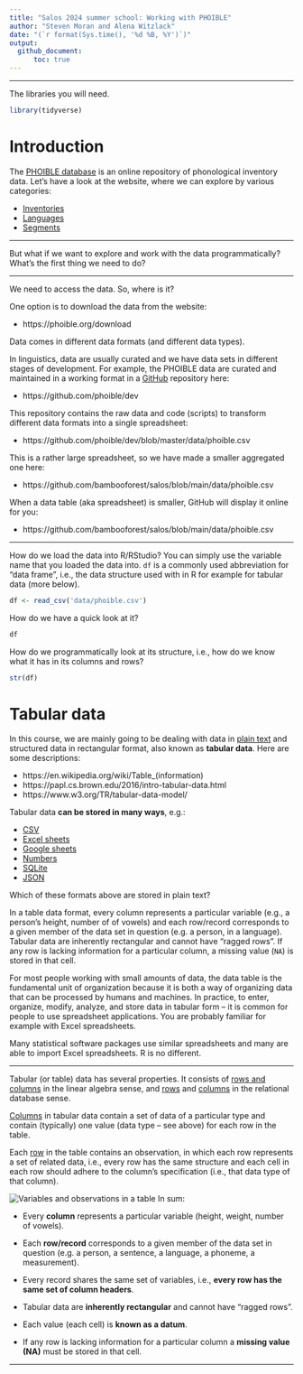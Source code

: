 ```yaml
---
title: "Salos 2024 summer school: Working with PHOIBLE"
author: "Steven Moran and Alena Witzlack"
date: "(`r format(Sys.time(), '%d %B, %Y')`)"
output:
  github_document:
      toc: true
---
```


***

The libraries you will need.

```r
library(tidyverse)
```


# Introduction

The [PHOIBLE database](https://phoible.org) is an online repository of phonological inventory data. Let's have a look at the website, where we can explore by various categories:

* [Inventories](https://phoible.org/inventories)
* [Languages](https://phoible.org/languages)
* [Segments](https://phoible.org/parameters)

***

But what if we want to explore and work with the data programmatically? What's the first thing we need to do?

***

We need to access the data. So, where is it?

One option is to download the data from the website:

* https://phoible.org/download

Data comes in different data formats (and different data types).

In linguistics, data are usually curated and we have data sets in different stages of development. For example, the PHOIBLE data are curated and maintained in a working format in a [GitHub](https://github.com) repository here:

* https://github.com/phoible/dev

This repository contains the raw data and code (scripts) to transform different data formats into a single spreadsheet:

* https://github.com/phoible/dev/blob/master/data/phoible.csv

This is a rather large spreadsheet, so we have made a smaller aggregated one here:

* https://github.com/bambooforest/salos/blob/main/data/phoible.csv

When a data table (aka spreadsheet) is smaller, GitHub will display it online for you:

* https://github.com/bambooforest/salos/blob/main/data/phoible.csv

***

How do we load the data into R/RStudio? You can simply use the variable name that you loaded the data into. `df` is a commonly used abbreviation for "data frame", i.e., the data structure used with in R for example for tabular data (more below).

```r
df <- read_csv('data/phoible.csv')
```

How do we have a quick look at it?

```r
df
```

How do we programmatically look at its structure, i.e., how do we know what it has in its columns and rows?

```r
str(df)
```

# Tabular data

In this course, we are mainly going to be dealing with data in [plain text](https://en.wikipedia.org/wiki/Plain_text) and structured data in rectangular format, also known as **tabular data**. Here are some descriptions:

* https://en.wikipedia.org/wiki/Table_(information)
* https://papl.cs.brown.edu/2016/intro-tabular-data.html
* https://www.w3.org/TR/tabular-data-model/

Tabular data **can be stored in many ways**, e.g.:

* [CSV](https://en.wikipedia.org/wiki/Comma-separated_values)
* [Excel sheets](https://en.wikipedia.org/wiki/Microsoft_Excel)
* [Google sheets](https://en.wikipedia.org/wiki/Google_Sheets)
* [Numbers](https://en.wikipedia.org/wiki/Numbers_(spreadsheet))
* [SQLite](https://en.wikipedia.org/wiki/SQLite)
* [JSON](https://en.wikipedia.org/wiki/JSON)

Which of these formats above are stored in plain text?

In a table data format, every column represents a particular variable (e.g., a person's height, number of of vowels) and each row/record corresponds to a given member of the data set in question (e.g. a person, in a language). Tabular data are inherently rectangular and cannot have "ragged rows". If any row is lacking information for a particular column, a missing value (`NA`) is stored in that cell.

For most people working with small amounts of data, the data table is the fundamental unit of organization because it is both a way of organizing data that can be processed by humans and machines. In practice, to enter, organize, modify, analyze, and store data in tabular form -- it is common for people to use spreadsheet applications. You are probably familiar for example with Excel spreadsheets. 

Many statistical software packages use similar spreadsheets and many are able to import Excel spreadsheets. R is no different.

***

Tabular (or table) data has several properties. It consists of [rows and columns](https://en.wikipedia.org/wiki/Row_and_column_vectors) in the linear algebra sense, and [rows](https://en.wikipedia.org/wiki/Row_(database)) and [columns](https://en.wikipedia.org/wiki/Column_(database)) in the relational database sense.

[Columns](https://en.wikipedia.org/wiki/Column_(database)) in tabular data contain a set of data of a particular type and contain (typically) one value (data type -- see above) for each row in the table. 

Each [row](https://en.wikipedia.org/wiki/Row_(database)) in the table contains an observation, in which each row represents a set of related data, i.e., every row has the same structure and each cell in each row should adhere to the column's specification (i.e., that data type of that column).

![Variables and observations in a table](figures/table_example.png)
In sum:

* Every **column** represents a particular variable (height, weight, number of vowels).

* Each **row/record** corresponds to a given member of the data set in question (e.g. a person, a sentence, a language, a phoneme, a measurement).

* Every record shares the same set of variables, i.e., **every row has the same set of column headers**.

* Tabular data are **inherently rectangular** and cannot have "ragged rows".

* Each value (each cell) is **known as a datum**.

* If any row is lacking information for a particular column a **missing value (NA)** must be stored in that cell.

***










